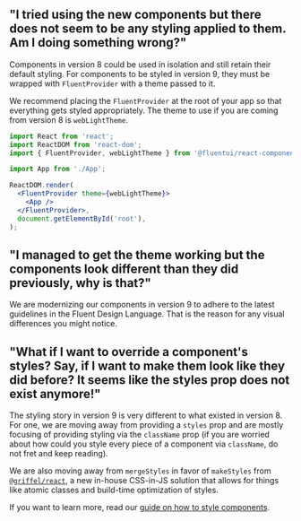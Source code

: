 
<Meta title="Concepts/Migration/from v8/Troubleshooting" />

## "I tried using the new components but there does not seem to be any styling applied to them. Am I doing something wrong?"

Components in version 8 could be used in isolation and still retain their default styling.
For components to be styled in version 9, they must be wrapped with `FluentProvider` with a theme passed to it.

We recommend placing the `FluentProvider` at the root of your app so that everything gets styled appropriately. The theme to use if you are coming from version 8 is `webLightTheme`.

```jsx
import React from 'react';
import ReactDOM from 'react-dom';
import { FluentProvider, webLightTheme } from '@fluentui/react-components';

import App from './App';

ReactDOM.render(
  <FluentProvider theme={webLightTheme}>
    <App />
  </FluentProvider>,
  document.getElementById('root'),
);
```

## "I managed to get the theme working but the components look different than they did previously, why is that?"

We are modernizing our components in version 9 to adhere to the latest guidelines in the Fluent Design Language. That is the reason for any visual differences you might notice.

## "What if I want to override a component's styles? Say, if I want to make them look like they did before? It seems like the styles prop does not exist anymore!"

The styling story in version 9 is very different to what existed in version 8. For one, we are moving away from providing a `styles` prop and are mostly focusing of providing styling via the `className` prop (if you are worried about how could you style every piece of a component via `className`, do not fret and keep reading).

We are also moving away from `mergeStyles` in favor of `makeStyles` from [`@griffel/react`](https://github.com/microsoft/griffel), a new in-house CSS-in-JS solution that allows for things like atomic classes and build-time optimization of styles.

If you want to learn more, read our [guide on how to style components](?path=/story/concepts-developer-styling-components--page).
